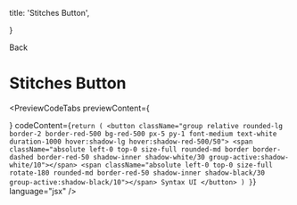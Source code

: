 
  title: 'Stitches Button',

}

<Link className="flex flex-row items-center" href="/docs/components/button">
  <ChevronLeft size={17} />
  Back
</Link>

# Stitches Button

<PreviewCodeTabs
  previewContent={
    <div className="group flex w-full items-center justify-center gap-3">
      <StitchesButton />
    </div>
  }
  codeContent={`
      return (
        <button className="group relative rounded-lg border-2 border-red-500 bg-red-500 px-5 py-1 font-medium text-white duration-1000 hover:shadow-lg hover:shadow-red-500/50">
          <span className="absolute left-0 top-0 size-full rounded-md border border-dashed border-red-50 shadow-inner shadow-white/30 group-active:shadow-white/10"></span>
          <span className="absolute left-0 top-0 size-full rotate-180 rounded-md border-red-50 shadow-inner shadow-black/30 group-active:shadow-black/10"></span>
          Syntax UI
        </button>
      )
    }
  `}
  language="jsx"
/>
